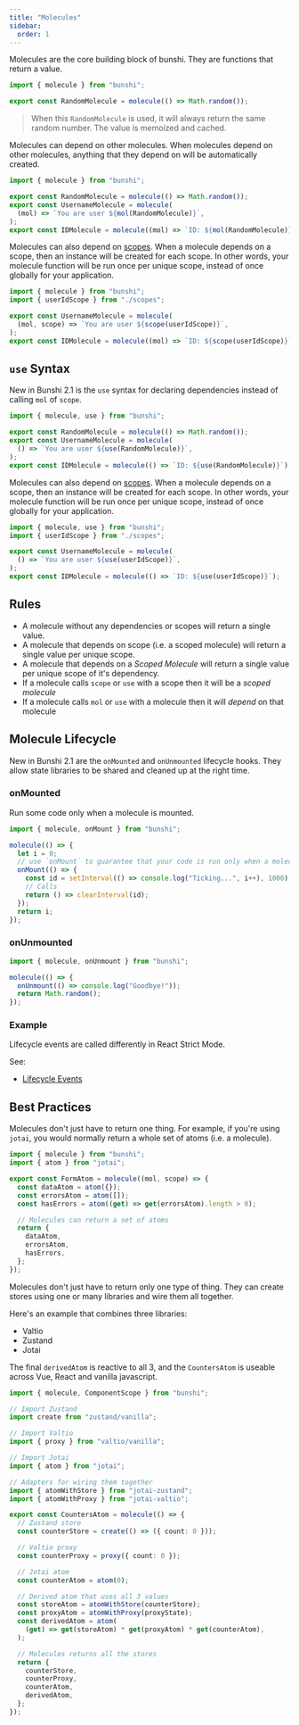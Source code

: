 ```yaml
---
title: "Molecules"
sidebar:
  order: 1
---
```



Molecules are the core building block of bunshi. They are functions that return a value.

```ts
import { molecule } from "bunshi";

export const RandomMolecule = molecule(() => Math.random());
```

> When this `RandomMolecule` is used, it will always return the same random number. The value is memoized and cached.

Molecules can depend on other molecules. When molecules depend on other molecules, anything that they depend on will be automatically created.

```ts
import { molecule } from "bunshi";

export const RandomMolecule = molecule(() => Math.random());
export const UsernameMolecule = molecule(
  (mol) => `You are user ${mol(RandomMolecule)}`,
);
export const IDMolecule = molecule((mol) => `ID: ${mol(RandomMolecule)}`);
```

Molecules can also depend on [scopes](/scopes). When a molecule depends on a scope, then an instance will be created for each scope. In other words, your molecule function will be run once per unique scope, instead of once globally for your application.

```ts
import { molecule } from "bunshi";
import { userIdScope } from "./scopes";

export const UsernameMolecule = molecule(
  (mol, scope) => `You are user ${scope(userIdScope)}`,
);
export const IDMolecule = molecule((mol) => `ID: ${scope(userIdScope)}`);
```

## `use` Syntax

New in Bunshi 2.1 is the `use` syntax for declaring dependencies instead of calling `mol` of `scope`.

```ts
import { molecule, use } from "bunshi";

export const RandomMolecule = molecule(() => Math.random());
export const UsernameMolecule = molecule(
  () => `You are user ${use(RandomMolecule)}`,
);
export const IDMolecule = molecule(() => `ID: ${use(RandomMolecule)}`);
```

Molecules can also depend on [scopes](/scopes). When a molecule depends on a scope, then an instance will be created for each scope. In other words, your molecule function will be run once per unique scope, instead of once globally for your application.

```ts
import { molecule, use } from "bunshi";
import { userIdScope } from "./scopes";

export const UsernameMolecule = molecule(
  () => `You are user ${use(userIdScope)}`,
);
export const IDMolecule = molecule(() => `ID: ${use(userIdScope)}`);
```

## Rules

- A molecule without any dependencies or scopes will return a single value.
- A molecule that depends on scope (i.e. a scoped molecule) will return a single value per unique scope.
- A molecule that depends on a _Scoped Molecule_ will return a single value per unique scope of it's dependency.
- If a molecule calls `scope` or `use` with a scope then it will be a _scoped molecule_
- If a molecule calls `mol` or `use` with a molecule then it will _depend_ on that molecule

## Molecule Lifecycle

New in Bunshi 2.1 are the `onMounted` and `onUnmounted` lifecycle hooks. They allow state libraries to be shared and
cleaned up at the right time.

### onMounted

Run some code only when a molecule is mounted.

```ts
import { molecule, onMount } from "bunshi";

molecule(() => {
  let i = 0;
  // use `onMount` to guarantee that your code is run only when a molecule is used
  onMount(() => {
    const id = setInterval(() => console.log("Ticking...", i++), 1000);
    // Calls
    return () => clearInterval(id);
  });
  return i;
});
```

### onUnmounted

```ts
import { molecule, onUnmount } from "bunshi";

molecule(() => {
  onUnmount(() => console.log("Goodbye!"));
  return Math.random();
});
```

### Example

<LifecycleExample />

Lifecycle events are called differently in React Strict Mode.

See:
 - [Lifecycle Events](/concepts/lifecycle)

## Best Practices

Molecules don't just have to return one thing. For example, if you're using `jotai`, you would normally return a whole set of atoms (i.e. a molecule).

```ts
import { molecule } from "bunshi";
import { atom } from "jotai";

export const FormAtom = molecule((mol, scope) => {
  const dataAtom = atom({});
  const errorsAtom = atom([]);
  const hasErrors = atom((get) => get(errorsAtom).length > 0);

  // Molecules can return a set of atoms
  return {
    dataAtom,
    errorsAtom,
    hasErrors,
  };
});
```

Molecules don't just have to return only one type of thing. They can create stores using one
or many libraries and wire them all together.

Here's an example that combines three libraries:

- Valtio
- Zustand
- Jotai

The final `derivedAtom` is reactive to all 3, and the `CountersAtom` is useable across
Vue, React and vanilla javascript.

```ts
import { molecule, ComponentScope } from "bunshi";

// Import Zustand
import create from "zustand/vanilla";

// Import Valtio
import { proxy } from "valtio/vanilla";

// Import Jotai
import { atom } from "jotai";

// Adapters for wiring them together
import { atomWithStore } from "jotai-zustand";
import { atomWithProxy } from "jotai-valtio";

export const CountersAtom = molecule(() => {
  // Zustand store
  const counterStore = create(() => ({ count: 0 }));

  // Valtio proxy
  const counterProxy = proxy({ count: 0 });

  // Jotai atom
  const counterAtom = atom(0);

  // Derived atom that uses all 3 values
  const storeAtom = atomWithStore(counterStore);
  const proxyAtom = atomWithProxy(proxyState);
  const derivedAtom = atom(
    (get) => get(storeAtom) * get(proxyAtom) * get(counterAtom),
  );

  // Molecules returns all the stores
  return {
    counterStore,
    counterProxy,
    counterAtom,
    derivedAtom,
  };
});
```
